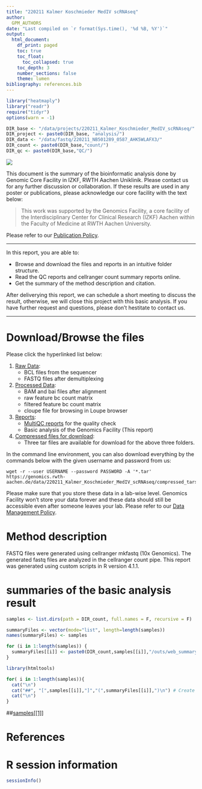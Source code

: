 ```yaml
---
title: "220211 Kalmer Koschmieder MedIV scRNAseq"
author:
  GPM_AUTHORS
date: "Last compiled on `r format(Sys.time(), '%d %B, %Y')`"
output:
  html_document:
    df_print: paged
    toc: true
    toc_float:
      toc_collapsed: true
    toc_depth: 3
    number_sections: false
    theme: lumen
bibliography: references.bib
---
```


```r
library("heatmaply")
library("readr")
require("tidyr")
options(warn = -1)

DIR_base <- "/data/projects/220211_Kalmer_Koschmieder_MedIV_scRNAseq/"
DIR_project <- paste0(DIR_base, "analysis/")
DIR_data <- "/data/fastq/220211_NB501289_0587_AHK5WLAFX3/"
DIR_count <- paste0(DIR_base,"count/")
DIR_qc <- paste0(DIR_base,"QC/")


```


![](https://www.medizin.rwth-aachen.de/global/show_document.asp?id=aaaaaaaaaawfyoe)

This document is the summary of the bioinformatic analysis done by Genomic Core Facility in IZKF, RWTH Aachen Uniklinik. Please contact us for any further discussion or collaboration. If these results are used in any poster or publications, please acknowledge our core facility with the text below:

> This work was supported by the Genomics Facility, a core facility of the Interdisciplinary Center for Clinical Research (IZKF) Aachen within the Faculty of Medicine at RWTH Aachen University.

Please refer to our [Publication Policy](https://genomics.rwth-aachen.de/services/publication-policy/).


***

In this report, you are able to:

* Browse and download the files and reports in an intuitive folder structure.
* Read the QC reports and cellranger count summary reports online.
* Get the summary of the method description and citation.

After deliverying this report, we can schedule a short meeting to discuss the result, otherwise, we will close this project with this basic analysis. If you have further request and questions, please don't hestitate to contact us.

***

# Download/Browse the files

Please click the hyperlinked list below:

1. [Raw Data](https://genomics.rwth-aachen.de/data/220211_Kalmer_Koschmieder_MedIV_scRNAseq/1_Raw_data):
    * BCL files from the sequencer
    * FASTQ files after demultiplexing
2. [Processed Data](https://genomics.rwth-aachen.de/data/220211_Kalmer_Koschmieder_MedIV_scRNAseq/2_Processed_data):
    * BAM and bai files after alignment
    * raw feature bc count matrix 
    * filtered feature bc count matrix
    * cloupe file for browsing in Loupe browser
3. [Reports](https://genomics.rwth-aachen.de/data/220211_Kalmer_Koschmieder_MedIV_scRNAseq/3_Reports):
    * [MultiQC reports](https://genomics.rwth-aachen.de/data/220211_Kalmer_Koschmieder_MedIV_scRNAseq/3_Reports/multiqc/multiqc_report.html) for the quality check
    * Basic analysis of the Genomics Facility (This report)
4. [Compressed files for download](https://genomics.rwth-aachen.de/data/220211_Kalmer_Koschmieder_MedIV_scRNAseq/compressed_tars):
    * Three tar files are available for download for the above three folders.

In the command line environment, you can also download everything by the commands below with the given username and password from us:

```
wget -r --user USERNAME --password PASSWORD -A '*.tar' https://genomics.rwth-aachen.de/data/220211_Kalmer_Koschmieder_MedIV_scRNAseq/compressed_tars
```

Please make sure that you store these data in a lab-wise level. Genomics Facility won't store your data forever and these data should still be accessible even after someone leaves your lab. Please refer to our [Data Management Policy](https://genomics.rwth-aachen.de/services/data-management-policy/).

# Method description

FASTQ files were generated using cellranger mkfastq (10x Genomics). The generated fastq files are analyzed in the cellranger count pipe. This report was generated using custom scripts in R version 4.1.1. 


# summaries of the basic analysis result

```r

samples <- list.dirs(path = DIR_count, full.names = F, recursive = F)

summaryFiles <- vector(mode="list", length=length(samples))
names(summaryFiles) <- samples

for (i in 1:length(samples)) {
  summaryFiles[[i]] <- paste0(DIR_count,samples[[i]],"/outs/web_summary.html")
}

```

```r
library(htmltools)

for( i in 1:length(samples)){
  cat("\n") 
  cat("##", "[",samples[[i]],"]","(",summaryFiles[[i]],")\n") # Create links to the summary reports
  cat("\n")
}
```

##[samples[[1]]](summaryFiles[[1]])

# References

<div id="refs"></div>


# R session information

```r
sessionInfo()
```
